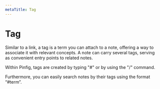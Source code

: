 ```yaml
---
metaTitle: Tag
---
```


# Tag

Similar to a link, a tag is a term you can attach to a note, offering a way to associate it with relevant concepts. A note can carry several tags, serving as convenient entry points to related notes.

Within Pinfig, tags are created by typing "#" or by using the "/" command.

Furthermore, you can easily search notes by their tags using the format “#term”.

